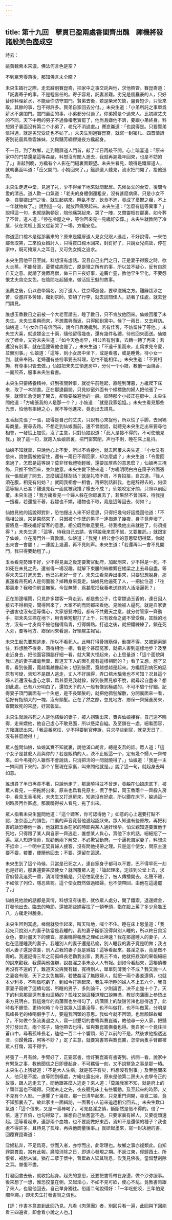 ```yaml
---
---
---
```

title: 第十九回　孽貫已盈兩處香閨齊出醜　禪機將發諸般美色盡成空
---






詩云：

姚黃魏紫本來濃，佛法何言色是空？

不到眾芳零落後，那知佛言未全矇？

未央生臨行之際，走去辭別賽崑崙，把家中之事交託與他，求他照管。賽崑崙道：「託妻寄子的事，不是輕易任的。寄子容易，託妻甚難。劣兄是個麤豪的人，只好替你料理薪水，不能替你防守閨門。賢弟去後，若是柴米欠缺，盤費短少，只管來取。其餘的事，包不得許多。賢弟自家回去分付。」未央生道：「小弟所託之事單爲薪水不慮閨門。閨門裏面的事，小弟都分付過了。你弟婦是个過來人，比初嫁丈夫的不同。天下中用的男子不過像權老實罷了，他尚且嫌他不濟，要跟小弟終身。料想男子裏面沒有第二个小弟了，老兄不消過慮。」賽崑崙道：「也說得是。只要賢弟信得過，就是劣兄受託也不妨了。」未央生別過賽崑崙，就寫一封密札、四首情詩寄別花晨與香雲姊妹，又與豔芳綢繆幾夜方纔起身。

不一日，到了故鄉，走到鐵扉道人門首，敲了半日再敲不開。心上暗喜道：「原來家中的門禁還是這等森嚴，料想沒有閒人進去，我就再遲幾年回來，也是不妨的了。」直敲到晚，方纔有个人影在門縫裏面觀望。未央生看見，曉得是鐵扉道人，就朝裏面叫道：「岳父開門，小婿回來了。」鐵扉道人聽見，流水把門開了，接他進去。

未央生走進中堂，見過了礼，少不得坐下地來就問起居。先候岳父的台安，後問令愛的清吉。道人歎一口氣道：「老夫的身體倒還粗安，沒有甚麼病痛。只是小女不幸，自賢婿出門之後，就生起病來，睡臥不安，飲食不進，竟成了憂鬱之癥，不上一年就物故了。」說到這一句，就放声痛哭起來。未央生道：「怎麼有這等異事？」說得這一句，也就搥胸頓足，陪他痛哭起來。哭了一陣，又問靈柩在那裏，如今葬了不曾。道人道：「停在冷屋之中，等你回來見一見纔好安葬。」未央生就教開了冷屋，伏在灵柩上面又從新哭了一場，方纔安息。

你道這口棺木是從那裏來的？原來是鐵扉道人見女兒跟人逃走，不好說得，一來怕鄰舍取笑，二來怕女婿討人，只得買口棺木回來，封釘好了，只說女兒病故，停在家中，既可掩眾人之耳目，又可免女婿之追求。

未央生因他平日至誠，料想沒有虛話。況且自己出門之日，正是妻子得竅之時，欲火炎蒸，不能發泄，憂鬱成病而亡，原是理之所有的事，所以並不疑心，反有自怨自艾之意。就請了幾眾高僧，做三日三夜好事，追薦亡靈，教他早生早化，不要怨恨丈夫貪恋女色，在陰間吃起醋來，做活捉王魁的故事。

追薦之後，仍以遊學爲名，別了道人，往京師進發，要學滋補之方。難辭跋涉之苦，受盡許多勞碌，纔到京師，安頓了行李，就去訪問佳人，訪著了住處，就去登門請見。

誰想玉香數日之前被一个大老官請去，睡了數日，只不肯放他回來。仙娘回覆了未央生。未央生乘興而來，不想盡興而返，只得回到寓中。候了一兩日，又去拜訪。仙娘道：「小女昨日有信回來，說今日靠晚纔到。若有佳客，不妨留住了等他。」未央生大喜，就送嫖金三十兩，隨他留宿幾夜，還有幾件私禮，待他回來面送。仙娘收了嫖金，又對未央生道：「如今天色尚早，相公若有別事，去轉一轉了再來；若還沒有別事，就在這邊等他也罷了。」未央生道：「不遠千里而來，止爲求見令愛，並無別事。」仙娘道：「這等，到小女房中坐下，或是看書，或是睡覺。待小女一到，就來奉陪。老婦還有些俗事要去料理，恐怕不能相伴。」未央生道：「不要相拘，有尊事只管去做。」仙娘把未央生領進房中，分付一个小妓，教他一面燒香，一面煎茶，服事未央生看書。

未央生只要將養精神，好到夜間幹事，就從午前睡起，直睡到薄暮，方纔爬下床來，取了一本閒書。正在那邊翻閱，只見紗窗外面有个絕標致的婦人把他張了一張，就慌忙急促跑了開去，卻像要躲避他的一般。彼時那个小妓正在房中，未央生問他道：「方纔張我的人是那一个？」小妓道：「就是我家姐姐。」未央生看見那些光景，怕他有拒絕之心，就不等他進來，竟走出去請見。

玉香起先張了一張，認得是自己的丈夫，只說有心來捉他，所以慌了手脚，去同鴇母商量，要尋去路。不想走到仙娘面前，還不曾說話，就聽見未央生走出來要尋他相會，一發慌上加慌，沒了主意，只對仙娘說道：「此人是接不得的，不可使他見我。」說了這一句，就跑入仙娘房裏，把門窗緊閉，声也不則，睡在床上亂抖。

仙娘不知就裏，只說他心上不愛，所以不肯接他，就去回覆未央生道：「小女又有信來，說依舊被他留住，還有一兩日不得回家，却怎麼處？」未央生道：「令愛回來過了，怎麼是這等說？莫非怪我禮物輕微，還要加厚些的意思麼？」仙娘再三掩飾，只推不曾回來，並無他意。未央生變下臉來道：「方纔明明白白在窗子外面張我一張就避了開去，怎麼講這樣胡話？就是礼物不周，不肯招接，自古道，『怪人須在腹，相見有何妨？』就同我相會一相會，再把別話辭我，也是辞得去的，何須這等絕人已甚？難道見我一面就被我描了樣去不成？」仙娘咬定牙關，只照以前回覆。未央生道：「我方纔看見一个婦人躲在你房裏去了，若果然不曾回來，待我搜一搜看，若還搜不著，我嫖也不嫖，禮物也不取，竟是這等回去，何如？」

仙娘見他的話說得對針，恐怕搜出人來不好意思，只得把幾句好話挽回他道：「不瞞相公說，來是果然來了。只因被个作孽的男子一連掏漉了幾夜，身子竟弄壞了，要將息一兩夜纔好留客的意思。相公既然執意要見，待我喚他出來就是了，何須搜得？」未央生道：「這等，待我自己去請，省得說我來意不誠，又要推託。」就跟定了仙娘，立在房門外一齊敦請。仙娘道：「我兒！相公會你的意思堅切得緊，你就出來會一會罷！」一連說上幾遍，再不見則声。未央生道：「若還再叫一會不見開門，我只得要動粗了。」

玉香看見勢頭不好，少不得見面之後定要驚官動府，加起刑來，少不得是一死，不如死在未見之先，還省得一場沒趣。就解下束腰的絲縧繫在矮梁之上去尋自盡。等得未央生打進房去，他已吊死好一會了。未央生看見弄出事來，只要思想脫身，那裏還看吊死的人是何面貌？掉轉身來竟走。仙娘見他逼死了人，一把扯住道：「往那裏走？我和你前世無冤，今世無讐，爲甚麼把我養老送終的人活活逼死？」

正在那邊嚷鬧，只見許多嫖客一齊走到，都是些公子，往常嫖過玉香的，連日因人接去不得相見，聞得回來了，大家不約而同都來看他。見說被人逼死，就是自家妻子遇害也沒有這等傷心，大家怒髮冲冠，都有不共戴天之意，就分付管家一齊動手，把未央生捺在地下，用青柴短棍打了上千，只有致命之處不曾受傷，其餘的地方，沒有一寸皮肉不被他搥得烏青，打得爛熟。打過之後，就把鐵練練了，鎖在死人旁，要等地方、鄉保同來看過，好領屍主報官。

未央生起先要想逃走，所以不看死人。此時打得骨損筋傷，動撣不得，又被鎖索鎖住，料想脫不得身，落得相他一相，看是个甚麼冤家，就把人害到這樣地步？及至走近身去，把他面容頭腦仔細一看，就大驚大怪起來，心上思量道：「這个面貌與我亡過的妻子纖毫無異，難道天下人的面孔竟有這樣相同的？」看了又想，想了又看。看到後面，竟越看越像起來；想到後面，竟越想越是起來。方纔悟到病死的話原有可疑，焉知不是跟人逃走，丈人不好說得，弄口棺木騙我也不可知？况且這个婦人若還沒有虛心之事，爲甚麼見我就躱，躱到後面見躱不脫，就尋起自盡來？想到此處，已有八分明白了，還怕天下的人一般有像到極處的，不可不驗个仔細。記得妻子頂門裏面有一个灸疤，是不長頭髮的，就把他鴉髻解散，分開裏面來一看，恰好有指頭大的一塊，沒有頭髮。正在了然之際，忽見地方、鄉保一齊擁進房來，查問致死的來歷，好寫報呈。

未央生就說吊死之人是他結髮的妻子，被人拐騙出來，賣與仙娘接客。自己還不曉得，走來嫖他，他自己虛心不敢見面，所以懸梁自縊。及至鎖在一處，細看面容，方纔識認出來。「我這番冤枉，少不得要到官伸訴，只求早些到官，就見天日了，沒有甚麼說得！」

眾人盤問仙娘，仙娘其實不知就裏，說他滿口胡言，總是支吾的話。眾人道：「這个女子是甚麼人賣與你的？若是販稍的人，決不止販這一个，定有幾个婦人一齊帶來。如今弔死的人雖然不會說話，只消把活的一問就曉得了。」仙娘道：「我是一主一婢同買下來的，那个丫鬟現在家裏，叫來問他就是。」說了這一句，就起身去叫如意。

誰想尋了半日再尋不著，只說他走了，那裏曉得並不曾走，竟躱在仙娘床底下，被眾人看見，一把拖將出來。原來也爲看見原主，慌了手脚，同玉香兩个一齊躱入房中，看見玉香弔死，未央生又打進房來，知道沒有好處，所以鑽在床下，躱過這一刻時辰再作區處。那裏曉得被人看見，拖了出來。

眾人指著未央生盤問他道：「這个嫖客，你可認得他？」如意的心上還要打點不認，怎奈面上的顏色，口裏的声音竟替他逓起認狀來。眾人知道有些原故，再把利害的話恐嚇他一番，他就把玉香在家的時節與某人通奸懷孕，怕父親知道要置他于死地，只得跟了某人與自家一齊逃走，誰想某人負心，賣他下水的話，細細招了一遍。眾人知道情莭，就勸他兩下解交，不必驚官動府。一个逼死自家妻子，料想決不抵命；一个明中正契買婦人接客，沒有問他拐帶之理。只是這个使女，問原主還要不要，若要，便贖他回去；不要，還留在這邊。

未央生到了這个時候，只當是已死之人，連自家身子都可以不要，巴不得早死一刻也是好的，那裏還要甚麼使女？就回覆眾人道：「論起理來，定該到公堂上去，求官府替我追究一番，消消隱恨纔是。只恐怕氣便出了，被人傳播開去，名聲不雅，不如依了列位，隱忍些罷。這个使女既然做過娼婦，也不便帶回，由他在這邊罷了。」

仙娘見他說的話都是真情，料想沒有後患，就依眾人處分，開了鐵索，退還嫖金，打發他出去。臨去的時節，還被那些嫖客找了一頓拳頭，指在臉上罵了多少烏龜王八，方纔走得脫身。

未央生回到寓處，棒傷就發作起來，叫天叫地，喊个不住。睡在床上思量道：「我起先只說別人的妻子該當是我睡的，我的妻子斷斷沒得與別人睡的，所以終日貪淫女色，要討盡天下的便宜。那裏曉得報應之理如此神速？我在那邊睡人的妻子，人也在這邊睡我的妻子。我睡別人的妻子還是私偷，別人睡我的妻子竟是明做；我占別人妻子還是做妾，別人占我的妻子竟是爲娼！這等看起來，姦淫之事，竟是做不得的。我還記得三年之前孤峰長老勸我出家，我再三不肯，他就把姦淫的果報細細的說來勸我，我還與他強辯，說姦淫之事未必人人有報。到如今看起來，這樁債務再沒有不還的了。難道天公與我有讎，寬待別人，單單刻薄我个不成？我又說一人之妻妾有限，天下之女色無窮，若使姦淫了無限婦人，就把一兩个妻妾還債，也就本少利多，不叫做吃虧了。到如今打筭起來，我生平所睡的婦人不上五六个，我自家妻子既做了這樁勾當，所睡的男子，多則論千，少則論百，决不止幾十个了。天下的利息那裏還有重似這樁的？孤峰又說這種道理口說無憑，教從肉蒲團上參悟出來方見明白。我這幾年的肉蒲團也坐得勾了，肉蒲團上的酸甜苦辣也嘗得透了，此時若不醒悟，更待何時？今日當眾人這番淩辱，也不叫做打，也不叫做罵，分明是孤峰長老的棒喝假手于人，要逼我回頭的意思。我如今就不回頭，也無顏歸故鄉了。不如做个急流勇退之人，寫一封懇切的書寄與賽崑崙，教他尋一分人家，把豔芳打發出去，兩个孩子，隨他帶去也得，留與賽崑崙撫養也得。我自家一个竟往括蒼山中，尋著孤峰長老，磕他一百二十个響頭，賠了以前的不是，然後求他指透迷津，引歸覺路，何等不妙？」定了主意，就要寫書寄與賽崑崙，怎奈兩隻手臂都被眾人打傷，寫不得字。

將養了一月有餘，手臂好了，正要寫書，恰好賽崑崙有書寄到。拆開一看，說家中有緊急之事，教他聞信之日即便起身，不可羈留一刻，又不說緊急之事是那一樁。未央生心上猜疑道：「不是大人生病，就是孩子有災，料想沒有別事。」及至盤問來人，他只是不說，直等問到極處，方纔吐露出來，原來是他第二房夫人也學令正的故事，跟人逃走去了。問他跟甚麼人逃走？來人道：「莫說我家不知，就是府上的丫頭伴當也不曉得。只說未走之先，夜夜聽見床上有些響動。及至起來的時節，又不見有个人影。一連響了十幾夜，那一日清早起來，只見重門洞開，尋覓二娘，竟不知那裏去了。故此家主一面緝訪，一面著小人前來追趕相公回去。」未央生歎口氣道：「這个信來，又是一番棒喝了。可見姦淫之債，斷斷然是借不得的。借了一倍，還了百倍，也勾得緊了。誰想自己依舊當不過，只要家裏有婦人，又要從頭還起。這等看起來，連那兩个血塊，也不要認做好東西，焉知不是還債的種子？我也慮不得許多，且待見了孤峰，再與他商量後事。」就研起墨來，寫一封决絕的書，回覆賽崑崙道：

淫姬私奔，不足爲奇。悖而入者，亦悖而出，此常理也。故鄉之事亦複類此。自知罪惡貫盈，當有此報。魔障消除之日，即道心發現之期。不返江東，徑歸西土。所恨者，禍胎未滅，猶存二孽于懷中，暫累故人延其喘息，俟我見佛後，當借慧劍除之耳。單復不盡。

打發回書去後，就收拾起身。起先的意思，还要把書笥帶在身邊，做个沙弥服事。後來想了一想，惟恐狡童在側，又起淫心，不如不見可欲，使心不乱。竟教書笥跟了來人，也發他回去，自己單身獨往。俗語二句說得好：「一年吃蛇咬，三年怕見爛草繩。」即未央生打發書笥之谓也。

【評：作書本意直到此回乃見。凡看《肉蒲團》者，別回只看一遍，此回與下回能看三四遍者，即會看小說之人也。】